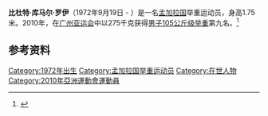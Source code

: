 '''比杜特·库马尔·罗伊'''（1972年9月19日 - ）是一名[[孟加拉国|孟加拉国]]举重运动员，身高1.75米。2010年，在[[广州亚运会|广州亚运会]]中以275千克获得[[2010年亚洲运动会举重比赛_-_男子105公斤级|男子105公斤级举重]]第九名。<ref>{{cite web|url=http://www.gz2010.cn/info/CHN_CHN/ZB/ZBB101A_WL@@@@@@@@@@@@@@@CHN_number=211576.html | language=zh-hans | title=比杜特·库马尔·罗伊简历  |publisher=2010年广州亚运会官方网站 |accessdate=2011-12-10 }}</ref>
==参考资料==
<references />

[[Category:1972年出生|Category:1972年出生]]
[[Category:孟加拉国举重运动员|Category:孟加拉国举重运动员]]
[[Category:在世人物|Category:在世人物]]
[[Category:2010年亞洲運動會運動員|Category:2010年亞洲運動會運動員]]